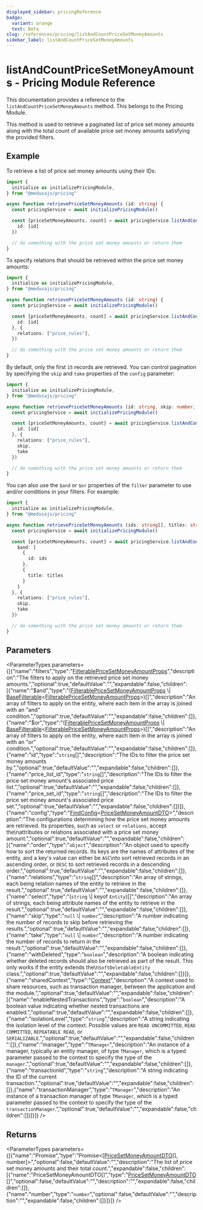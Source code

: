 ```yaml
---
displayed_sidebar: pricingReference
badge:
  variant: orange
  text: Beta
slug: /references/pricing/listAndCountPriceSetMoneyAmounts
sidebar_label: listAndCountPriceSetMoneyAmounts
---
```



# listAndCountPriceSetMoneyAmounts - Pricing Module Reference

This documentation provides a reference to the `listAndCountPriceSetMoneyAmounts` method. This belongs to the Pricing Module.

This method is used to retrieve a paginated list of price set money amounts along with the total count of
available price set money amounts satisfying the provided filters.

## Example

To retrieve a list of price set money amounts using their IDs:

```ts
import {
  initialize as initializePricingModule,
} from "@medusajs/pricing"

async function retrievePriceSetMoneyAmounts (id: string) {
  const pricingService = await initializePricingModule()

  const [priceSetMoneyAmounts, count] = await pricingService.listAndCountPriceSetMoneyAmounts({
    id: [id]
  })

  // do something with the price set money amounts or return them
}
```

To specify relations that should be retrieved within the price set money amounts:

```ts
import {
  initialize as initializePricingModule,
} from "@medusajs/pricing"

async function retrievePriceSetMoneyAmounts (id: string) {
  const pricingService = await initializePricingModule()

  const [priceSetMoneyAmounts, count] = await pricingService.listAndCountPriceSetMoneyAmounts({
    id: [id]
  }, {
    relations: ["price_rules"],
  })

  // do something with the price set money amounts or return them
}
```

By default, only the first `15` records are retrieved. You can control pagination by specifying the `skip` and `take` properties of the `config` parameter:

```ts
import {
  initialize as initializePricingModule,
} from "@medusajs/pricing"

async function retrievePriceSetMoneyAmounts (id: string, skip: number, take: number) {
  const pricingService = await initializePricingModule()

  const [priceSetMoneyAmounts, count] = await pricingService.listAndCountPriceSetMoneyAmounts({
    id: [id]
  }, {
    relations: ["price_rules"],
    skip,
    take
  })

  // do something with the price set money amounts or return them
}
```

You can also use the `$and` or `$or` properties of the `filter` parameter to use and/or conditions in your filters. For example:

```ts
import {
  initialize as initializePricingModule,
} from "@medusajs/pricing"

async function retrievePriceSetMoneyAmounts (ids: string[], titles: string[], skip: number, take: number) {
  const pricingService = await initializePricingModule()

  const [priceSetMoneyAmounts, count] = await pricingService.listAndCountPriceSetMoneyAmounts({
    $and: [
      {
        id: ids
      },
      {
        title: titles
      }
    ]
  }, {
    relations: ["price_rules"],
    skip,
    take
  })

  // do something with the price set money amounts or return them
}
```

## Parameters

<ParameterTypes parameters={[{"name":"filters","type":"[FilterablePriceSetMoneyAmountProps](../../interfaces/pricing.FilterablePriceSetMoneyAmountProps.mdx)","description":"The filters to apply on the retrieved price set money amounts.","optional":true,"defaultValue":"","expandable":false,"children":[{"name":"$and","type":"([FilterablePriceSetMoneyAmountProps](../../interfaces/pricing.FilterablePriceSetMoneyAmountProps.mdx) \\| [BaseFilterable](../../interfaces/pricing.BaseFilterable.mdx)&#60;[FilterablePriceSetMoneyAmountProps](../../interfaces/pricing.FilterablePriceSetMoneyAmountProps.mdx)&#62;)[]","description":"An array of filters to apply on the entity, where each item in the array is joined with an \"and\" condition.","optional":true,"defaultValue":"","expandable":false,"children":[]},{"name":"$or","type":"([FilterablePriceSetMoneyAmountProps](../../interfaces/pricing.FilterablePriceSetMoneyAmountProps.mdx) \\| [BaseFilterable](../../interfaces/pricing.BaseFilterable.mdx)&#60;[FilterablePriceSetMoneyAmountProps](../../interfaces/pricing.FilterablePriceSetMoneyAmountProps.mdx)&#62;)[]","description":"An array of filters to apply on the entity, where each item in the array is joined with an \"or\" condition.","optional":true,"defaultValue":"","expandable":false,"children":[]},{"name":"id","type":"`string`[]","description":"The IDs to filter the price set money amounts by.","optional":true,"defaultValue":"","expandable":false,"children":[]},{"name":"price_list_id","type":"`string`[]","description":"The IDs to filter the price set money amount's associated price list.","optional":true,"defaultValue":"","expandable":false,"children":[]},{"name":"price_set_id","type":"`string`[]","description":"The IDs to filter the price set money amount's associated price set.","optional":true,"defaultValue":"","expandable":false,"children":[]}]},{"name":"config","type":"[FindConfig](../../interfaces/pricing.FindConfig.mdx)&#60;[PriceSetMoneyAmountDTO](../../interfaces/pricing.PriceSetMoneyAmountDTO.mdx)&#62;","description":"The configurations determining how the price set money amounts are retrieved. Its properties, such as `select` or `relations`, accept the\nattributes or relations associated with a price set money amount.","optional":true,"defaultValue":"","expandable":false,"children":[{"name":"order","type":"`object`","description":"An object used to specify how to sort the returned records. Its keys are the names of attributes of the entity, and a key's value can either be `ASC`\nto sort retrieved records in an ascending order, or `DESC` to sort retrieved records in a descending order.","optional":true,"defaultValue":"","expandable":false,"children":[]},{"name":"relations","type":"`string`[]","description":"An array of strings, each being relation names of the entity to retrieve in the result.","optional":true,"defaultValue":"","expandable":false,"children":[]},{"name":"select","type":"(`string` \\| keyof `Entity`)[]","description":"An array of strings, each being attribute names of the entity to retrieve in the result.","optional":true,"defaultValue":"","expandable":false,"children":[]},{"name":"skip","type":"`null` \\| `number`","description":"A number indicating the number of records to skip before retrieving the results.","optional":true,"defaultValue":"","expandable":false,"children":[]},{"name":"take","type":"`null` \\| `number`","description":"A number indicating the number of records to return in the result.","optional":true,"defaultValue":"","expandable":false,"children":[]},{"name":"withDeleted","type":"`boolean`","description":"A boolean indicating whether deleted records should also be retrieved as part of the result. This only works if the entity extends the\n`SoftDeletableEntity` class.","optional":true,"defaultValue":"","expandable":false,"children":[]}]},{"name":"sharedContext","type":"[Context](../../interfaces/pricing.Context.mdx)","description":"A context used to share resources, such as transaction manager, between the application and the module.","optional":true,"defaultValue":"","expandable":false,"children":[{"name":"enableNestedTransactions","type":"`boolean`","description":"A boolean value indicating whether nested transactions are enabled.","optional":true,"defaultValue":"","expandable":false,"children":[]},{"name":"isolationLevel","type":"`string`","description":"A string indicating the isolation level of the context. Possible values are `READ UNCOMMITTED`, `READ COMMITTED`, `REPEATABLE READ`, or `SERIALIZABLE`.","optional":true,"defaultValue":"","expandable":false,"children":[]},{"name":"manager","type":"`TManager`","description":"An instance of a manager, typically an entity manager, of type `TManager`, which is a typed parameter passed to the context to specify the type of the `manager`.","optional":true,"defaultValue":"","expandable":false,"children":[]},{"name":"transactionId","type":"`string`","description":"A string indicating the ID of the current transaction.","optional":true,"defaultValue":"","expandable":false,"children":[]},{"name":"transactionManager","type":"`TManager`","description":"An instance of a transaction manager of type `TManager`, which is a typed parameter passed to the context to specify the type of the `transactionManager`.","optional":true,"defaultValue":"","expandable":false,"children":[]}]}]} />

## Returns

<ParameterTypes parameters={[{"name":"Promise","type":"Promise&#60;[[PriceSetMoneyAmountDTO](../../interfaces/pricing.PriceSetMoneyAmountDTO.mdx)[], number]&#62;","optional":false,"defaultValue":"","description":"The list of price set money amounts and their total count.","expandable":false,"children":[{"name":"PriceSetMoneyAmountDTO[]","type":"[PriceSetMoneyAmountDTO](../../interfaces/pricing.PriceSetMoneyAmountDTO.mdx)[]","optional":false,"defaultValue":"","description":"","expandable":false,"children":[]},{"name":"number","type":"`number`","optional":false,"defaultValue":"","description":"","expandable":false,"children":[]}]}]} />
